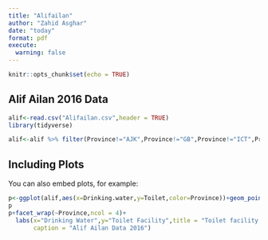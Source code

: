 ```yaml
---
title: "Alifailan"
author: "Zahid Asghar"
date: "today"
format: pdf
execute: 
  warning: false
---
```


```r
knitr::opts_chunk$set(echo = TRUE)
```

## Alif Ailan 2016 Data



```r

alif<-read.csv("Alifailan.csv",header = TRUE)
library(tidyverse)

alif<-alif %>% filter(Province!="AJK",Province!="GB",Province!="ICT",Province!="FATA")


```

## Including Plots

You can also embed plots, for example:

```r
p<-ggplot(alif,aes(x=Drinking.water,y=Toilet,color=Province))+geom_point()
p
p+facet_wrap(~Province,ncol = 4)+
  labs(x="Drinking Water",y="Toilet Facility",title = "Toilet facility and Drinking Water Facility situation province wise",
       caption = "Alif Ailan Data 2016")
```
